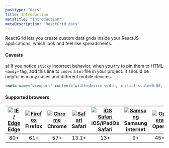 ```yaml
---
posttype: "docs"
title: Introduction
metaTitle: "Introduction"
metaDescription: "ReactGrid docs"
---
```


ReactGrid lets you create custom data grids inside your ReactJS applications, which look and feel like spreadsheets.

#### Caveats
a) If you notice `sticky` incorrect behavior, when you try to pin them to HTML `<body>` tag, add this line to `index.html` file in your project.
It should be helpful in many cases and different mobile devices.

```html
<meta name="viewport" content="width=device-width, initial-scale=0.86, maximum-scale=5.0, minimum-scale=0.86">
```

#### Supported browsers

| [<img src="https://raw.githubusercontent.com/alrra/browser-logos/master/src/edge/edge_48x48.png" alt="IE / Edge"  />](http://godban.github.io/browsers-support-badges/) Edge | [<img src="https://raw.githubusercontent.com/alrra/browser-logos/master/src/firefox/firefox_48x48.png" alt="Firefox"  />](http://godban.github.io/browsers-support-badges/) Firefox | [<img src="https://raw.githubusercontent.com/alrra/browser-logos/master/src/chrome/chrome_48x48.png" alt="Chrome"  />](http://godban.github.io/browsers-support-badges/) Chrome | [<img src="https://raw.githubusercontent.com/alrra/browser-logos/master/src/safari/safari_48x48.png" alt="Safari" />](http://godban.github.io/browsers-support-badges/) Safari | [<img src="https://raw.githubusercontent.com/alrra/browser-logos/master/src/safari-ios/safari-ios_48x48.png" alt="iOS Safari" />](http://godban.github.io/browsers-support-badges/) iOS/iPadOs Safari | [<img src="https://raw.githubusercontent.com/alrra/browser-logos/master/src/samsung-internet/samsung-internet_48x48.png" alt="Samsung"/>](http://godban.github.io/browsers-support-badges/) Samsung internet | [<img src="https://raw.githubusercontent.com/alrra/browser-logos/master/src/opera/opera_48x48.png" alt="Opera" />](http://godban.github.io/browsers-support-badges/) Opera |
| :-: | :-: | :-: | :-: | :-: | :-: | :-:|
| 80+ | 61+ | 57+ | 13.1+ | 13+ | 9+ | 45+ |
